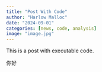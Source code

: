 ```yaml
---
title: "Post With Code"
author: "Harlow Malloc"
date: "2024-09-01"
categories: [news, code, analysis]
image: "image.jpg"
---
```


This is a post with executable code.

你好